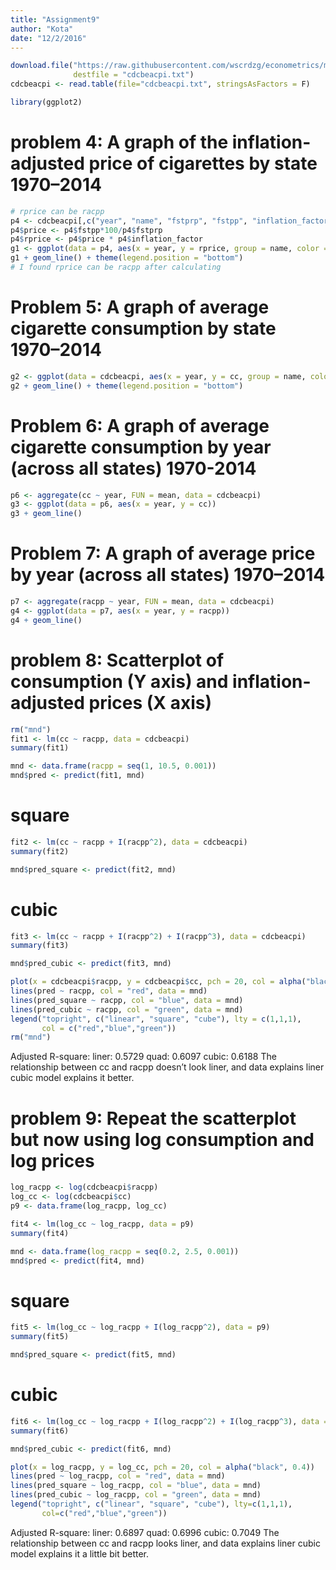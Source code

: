 ```yaml
---
title: "Assignment9"
author: "Kota"
date: "12/2/2016"
---
```

```r
download.file("https://raw.githubusercontent.com/wscrdzg/econometrics/master/combined_data.txt",
              destfile = "cdcbeacpi.txt")
cdcbeacpi <- read.table(file="cdcbeacpi.txt", stringsAsFactors = F)
```
```r
library(ggplot2)
```

# problem 4: A graph of the inflation-adjusted price of cigarettes by state 1970–2014
```r
# rprice can be racpp
p4 <- cdcbeacpi[,c("year", "name", "fstprp", "fstpp", "inflation_factor")]
p4$price <- p4$fstpp*100/p4$fstprp
p4$rprice <- p4$price * p4$inflation_factor
g1 <- ggplot(data = p4, aes(x = year, y = rprice, group = name, color = name))
g1 + geom_line() + theme(legend.position = "bottom")
# I found rprice can be racpp after calculating
```

# Problem 5: A graph of average cigarette consumption by state 1970–2014
```r
g2 <- ggplot(data = cdcbeacpi, aes(x = year, y = cc, group = name, color = name))
g2 + geom_line() + theme(legend.position = "bottom")
```

# Problem 6: A graph of average cigarette consumption by year (across all states) 1970-2014
```r
p6 <- aggregate(cc ~ year, FUN = mean, data = cdcbeacpi)
g3 <- ggplot(data = p6, aes(x = year, y = cc))
g3 + geom_line()
```

# Problem 7: A graph of average price by year (across all states) 1970–2014
```r
p7 <- aggregate(racpp ~ year, FUN = mean, data = cdcbeacpi)
g4 <- ggplot(data = p7, aes(x = year, y = racpp))
g4 + geom_line()
```

# problem 8: Scatterplot of consumption (Y axis) and inflation-adjusted prices (X axis) 
```r
rm("mnd")
fit1 <- lm(cc ~ racpp, data = cdcbeacpi)
summary(fit1)

mnd <- data.frame(racpp = seq(1, 10.5, 0.001))
mnd$pred <- predict(fit1, mnd)
```

# square
```r
fit2 <- lm(cc ~ racpp + I(racpp^2), data = cdcbeacpi)
summary(fit2)

mnd$pred_square <- predict(fit2, mnd)
```

# cubic
```r
fit3 <- lm(cc ~ racpp + I(racpp^2) + I(racpp^3), data = cdcbeacpi)
summary(fit3)

mnd$pred_cubic <- predict(fit3, mnd)

plot(x = cdcbeacpi$racpp, y = cdcbeacpi$cc, pch = 20, col = alpha("black", 0.4))
lines(pred ~ racpp, col = "red", data = mnd)
lines(pred_square ~ racpp, col = "blue", data = mnd)
lines(pred_cubic ~ racpp, col = "green", data = mnd)
legend("topright", c("linear", "square", "cube"), lty = c(1,1,1),
       col = c("red","blue","green"))
rm("mnd")
```

Adjusted R-square: liner: 0.5729  quad: 0.6097  cubic: 0.6188
The relationship between cc and racpp doesn’t look liner, and data explains liner cubic model explains it better. 

# problem 9: Repeat the scatterplot but now using log consumption and log prices 
```r
log_racpp <- log(cdcbeacpi$racpp)
log_cc <- log(cdcbeacpi$cc)
p9 <- data.frame(log_racpp, log_cc)
```

```r
fit4 <- lm(log_cc ~ log_racpp, data = p9)
summary(fit4)

mnd <- data.frame(log_racpp = seq(0.2, 2.5, 0.001))
mnd$pred <- predict(fit4, mnd)
```

# square
```r
fit5 <- lm(log_cc ~ log_racpp + I(log_racpp^2), data = p9)
summary(fit5)

mnd$pred_square <- predict(fit5, mnd)
```

# cubic
```r
fit6 <- lm(log_cc ~ log_racpp + I(log_racpp^2) + I(log_racpp^3), data = p9)
summary(fit6)

mnd$pred_cubic <- predict(fit6, mnd)

plot(x = log_racpp, y = log_cc, pch = 20, col = alpha("black", 0.4))
lines(pred ~ log_racpp, col = "red", data = mnd)
lines(pred_square ~ log_racpp, col = "blue", data = mnd)
lines(pred_cubic ~ log_racpp, col = "green", data = mnd)
legend("topright", c("linear", "square", "cube"), lty=c(1,1,1),
       col=c("red","blue","green"))
```

Adjusted R-square: liner: 0.6897  quad: 0.6996  cubic: 0.7049
The relationship between cc and racpp looks liner, and data explains liner cubic model explains it a little bit better. 
